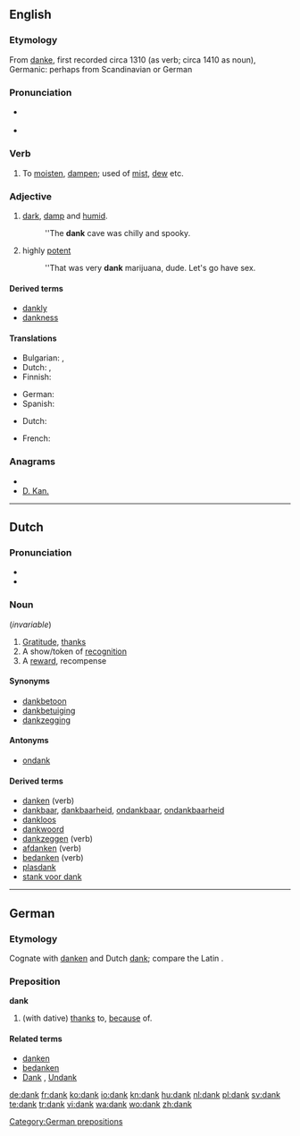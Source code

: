 {{also|Dank}}
==English==

===Etymology===
From {{etyl|enm}} [[danke]], first recorded circa 1310 (as verb; circa 1410 as noun), Germanic: perhaps from Scandinavian or German

===Pronunciation===
* {{a|US}} {{SAMPA|/dANk/}}
* {{rhymes|æŋk}}

===Verb===
{{en-verb}}

# {{obsolete}} {{intransitive}} To [[moisten]], [[dampen]]; used of [[mist]], [[dew]] etc.

===Adjective===
{{en-adj|dank|er}}

# [[dark]], [[damp]] and [[humid]].
#: ''The '''dank''' cave was chilly and spooky.
# {{figurative}} highly [[potent]]
#: ''That was very '''dank''' marijuana, dude. Let's go have sex.

====Derived terms====
* [[dankly]]
* [[dankness]]

====Translations====
{{trans-top|dark, damp and humid}}
* Bulgarian: {{t|bg|влажен}},  {{t|bg|усоен}}
* Dutch: {{t+|nl|klam}}, {{t+|nl|vochtig}}
* Finnish: {{t+|fi|kostea}}
{{trans-mid}}
* German: {{t+|de|feucht}}
* Spanish: {{t+|es|húmedo}}
{{trans-bottom}}

{{trans-top|highly potent}}
* Dutch: {{t+|nl|straf}}
{{trans-mid}}
* French: {{t+|fr|fort}}
{{trans-bottom}}

===Anagrams===
* {{alphagram|adkn}}
* [[D. Kan.#English|D. Kan.]]


----

==Dutch==

===Pronunciation===
* {{IPA|[dɑŋk]|lang=nl}}
* {{audio|Nl-dank.ogg|audio}}

===Noun===
{{infl|nl|noun|g=m}} (''invariable'')

# [[gratitude|Gratitude]], [[thanks]]
# A show/token of [[recognition]]
# A [[reward]], recompense

====Synonyms====
* [[dankbetoon]] {{n}}
* [[dankbetuiging]]
* [[dankzegging]]

====Antonyms====
* [[ondank]]

====Derived terms====
* [[danken]] (verb)
* [[dankbaar]], [[dankbaarheid]], [[ondankbaar]], [[ondankbaarheid]]
* [[dankloos]]
* [[dankwoord]] {{n}}
* [[dankzeggen]] (verb)
* [[afdanken]] (verb)
* [[bedanken]] (verb)
* [[plasdank]] {{m}}
* [[stank voor dank]]

----

==German==

===Etymology===
Cognate with [[danken]] and Dutch [[#Dutch|dank]]; compare the Latin {{term|gratia|grātia|lang=la}}.

===Preposition===
'''dank'''

# (with dative) [[thanks]] to, [[because]] of.

====Related terms====
* [[danken]]
* [[bedanken]]
* [[Dank]] {{m}}, [[Undank]]

[[Category:German prepositions]]

[[de:dank]]
[[fr:dank]]
[[ko:dank]]
[[io:dank]]
[[kn:dank]]
[[hu:dank]]
[[nl:dank]]
[[pl:dank]]
[[sv:dank]]
[[te:dank]]
[[tr:dank]]
[[vi:dank]]
[[wa:dank]]
[[wo:dank]]
[[zh:dank]]